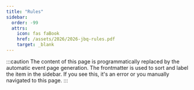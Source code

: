 ```yaml
---
title: "Rules"
sidebar:
  order: -99
  attrs:
    icon: fas faBook
    href: /assets/2026/2026-jbq-rules.pdf
    target: _blank
---
```


:::caution
The content of this page is programmatically replaced by the automatic event page generation. The 
frontmatter is used to sort and label the item in the sidebar. If you see this, it's an error or you
manually navigated to this page.
:::
